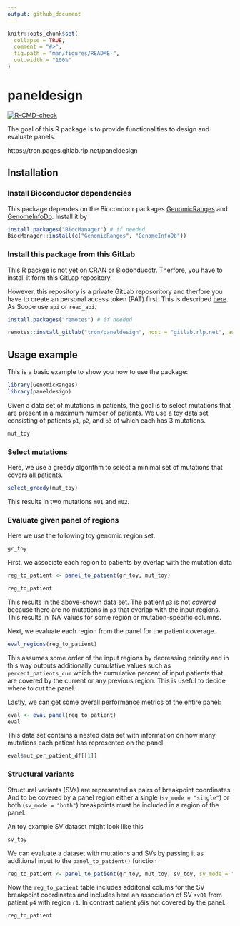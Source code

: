 ```yaml
---
output: github_document
---
```


<!-- README.md is generated from README.Rmd. Please edit that file -->

```r
knitr::opts_chunk$set(
  collapse = TRUE,
  comment = "#>",
  fig.path = "man/figures/README-",
  out.width = "100%"
)
```

# paneldesign

<!-- badges: start -->
[![R-CMD-check](https://github.com/TRON-Private/paneldesign/actions/workflows/R-CMD-check.yaml/badge.svg)](https://github.com/TRON-Private/paneldesign/actions/workflows/R-CMD-check.yaml)
<!-- badges: end -->

The goal of this R package is to provide functionalities to design and evaluate panels. 

https://tron.pages.gitlab.rlp.net/paneldesign

## Installation

### Install Bioconductor dependencies

This package dependes on the Biocondocr packages [GenomicRanges](https://bioconductor.org/packages/release/bioc/html/GenomicRanges.html) and
[GenomeInfoDb](https://bioconductor.org/packages/release/bioc/html/GenomeInfoDb.html). 
Install it by 

``` r
install.packages("BiocManager") # if needed
BiocManager::install(c("GenomicRanges", "GenomeInfoDb"))
```

### Install this package from this GitLab


This R packge is not yet on [CRAN](https://CRAN.R-project.org) or
[Biodonducotr](https://www.bioconductor.org/). Therfore, you have to install it
form this GitLap repository. 

However, this repository is a private GitLab reposoritory and therfore you have to 
create an personal access token (PAT) first. This is described [here](https://docs.gitlab.com/ee/user/profile/personal_access_tokens.html).
As Scope use `api` or `read_api`.  


``` r
install.packages("remotes") # if needed

remotes::install_gitlab("tron/paneldesign", host = "gitlab.rlp.net", auth_token = "YOUR_ACCESS_TOKEN")

```


## Usage example

This is a basic example to show you how to use the package:

```r
library(GenomicRanges)
library(paneldesign)

```

Given a data set of mutations in patients, the goal is to select mutations that are present in a maximum number of patients. 
We use a toy data set consisting of patients `p1`, `p2`, and `p3` of which each has 3 mutations.

```r
mut_toy
```


### Select mutations

Here, we use a greedy algorithm to select a minimal set of mutations that 
covers all patients. 

```r
select_greedy(mut_toy)
```

This results in two mutations `m01` and `m02`.

### Evaluate given panel of regions

Here we use the following toy genomic region set.

```r
gr_toy
```

First, we associate each region to patients by overlap with the mutation data

```r
reg_to_patient <- panel_to_patient(gr_toy, mut_toy)

reg_to_patient
```

This results in the above-shown data set. The patient `p3` is not *covered* 
because there are no mutations in `p3` that overlap with the input regions. 
This results in 'NA' values for some region or mutation-specific columns. 

Next, we evaluate each region from the panel for the patient coverage.

```r
eval_regions(reg_to_patient)

```

This assumes some order of the input regions by decreasing priority and in this
way outputs additionally cumulative values such as `percent_patients_cum` which 
the cumulative percent of input patients that are covered by the current or any 
previous region. This is useful to decide where to *cut* the panel.

Lastly, we can get some overall performance metrics of the entire panel:

```r
eval <- eval_panel(reg_to_patient)
eval
```

This data set contains a nested data set with information on how many mutations 
each patient has represented on the panel.

```r
eval$mut_per_patient_df[[1]]

```


### Structural variants

Structural variants (SVs) are represented as pairs of breakpoint coordinates. And to 
be covered by a panel region either a single (`sv_mode = "single"`) or both 
(`sv_mode = "both"`) breakpoints must be included in a region of the panel. 

An toy example SV dataset might look like this


```r
sv_toy
```

We can evaluate a dataset with mutations and SVs by passing it as additional input
to the `panel_to_patient()` function

```r
reg_to_patient <- panel_to_patient(gr_toy, mut_toy, sv_toy, sv_mode = "single")

```

Now the `reg_to_patient` table includes additonal colums for the SV breakpoint 
coordinates and includes here an association of SV `sv01` from patient `p4` with 
region `r1`. In contrast patient `p5`is not covered by the panel.

```r
reg_to_patient
```

